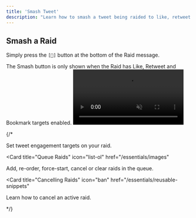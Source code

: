 ```yaml
---
title: 'Smash Tweet'
description: "Learn how to smash a tweet being raided to like, retweet and bookmark at the same time."
---
```


## Smash a Raid
Simply press the `[👊]` button at the bottom of the Raid message.

<Info>
  The Smash button is only shown when the Raid has Like, Retweet and Bookmark targets enabled.
</Info>

<Frame>
  <video
  autoPlay
  muted
  loop
  playsInline
  className="w-full"
  src="https://mintlify-videos.s3.eu-central-1.amazonaws.com/Smash.mp4"
></video>
</Frame>


{/* <CardGroup>

<Card title="Setting Targets" icon="bullseye-arrow" href="/essentials/markdown">
  Set tweet engagement targets on your raid.
</Card>

<Card
  title="Queue Raids"
  icon="list-ol"
  href="/essentials/images"
>
  Add, re-order, force-start, cancel or clear raids in the queue.
</Card>

<Card
  title="Cancelling Raids"
  icon="ban"
  href="/essentials/reusable-snippets"
>
  Learn how to cancel an active raid.
</Card>

</CardGroup> */}